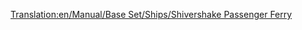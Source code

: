 [[Translation:en/Manual/Base Set/Ships/Shivershake Passenger Ferry]]
{{it/Manuale/Set base/Navi/StatNavi|Name=Traghetto Shivershake
|Image=[[File:it/Manuale/Set base/Navi/Traghettitoy.png|Nave traghetto Shivershake]]
|Costo=42.656
|Velocità=64
|Annuale=2.624
|Progettata=1976
|Vita=30
|Capacità=130 Passeggeri
|Riadattabile=''non riadattabile''
|Descrizione= La Shivershake è la seconda nave passeggeri del Paese dei balocchi, e due volte più veloce della  [[it/Manuale/Set base/Navi/Traghetto Chugger-Chug|nave traghetto Chugger-Chug]]. È stata ideata per un trasporto lento di passeggeri su lunghe distanze.
|Real-life=Nave immaginaria, nessuna corrispondenza con la realtà.
}}